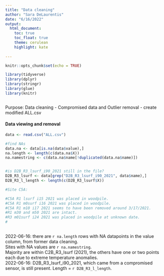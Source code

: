 ```yaml
---
title: "Data cleaning"
author: "Sara DeLaurentis"
date: "6/16/2022"
output:
  html_document:
    toc: true
    toc_float: true  
    theme: cerulean  
    highlight: kate  
  
---
```


```r
knitr::opts_chunk$set(echo = TRUE)

library(tidyverse)
library(dplyr)
library(stringr)
library(glue)
library(knitr)



```

Purpose: Data cleaning - Compromised data and Outlier removal - create modified ALL.csv  
  
  
  
  
#### Data viewing and removal

```r
data <- read.csv("ALL.csv")

#find NAs 
data.na <- data[is.na(data$value),]
na.length <- length(c(data.na$X))
na.namestring <- c(data.na$name[!duplicated(data.na$name)])


#is D2B_R3_lsurf_i90_2021 still in the file?
D2B_R3_lsurf <- data[grep("D2B_R3_lsurf_i90_2021", data$name),]
D2B_R3_l_length <- length(c(D2B_R3_lsurf$X))

#Site C5A:

#C5A R1 lsurf i15 2021 was placed in woodpile.
#C5A R1 m0surf i16 2021 was placed in woodpile.
#C5A R1 m10 i17 2021 seems to have been removed around 3/17/2021.
#R1 m30 and m50 2021 are intact.
#R3 m01surf i24 2021 was placed in woodpile at unknown date.
#

```

##
2022-06-16: there are `r na.length` rows with NA datapoints in the value column, from former data cleaning.  
Sites with NA values are `r na.namestring`.  
Majority are within C2B_R3_lsurf (2021), the others have one or two points each due to extreme temperature anomalies.  
2022-06-16: D2B_R3_lsurf_i90_2021, which came from a compromised sensor, is still present. Length = `r D2B_R3_l_length`.  



```r


```


